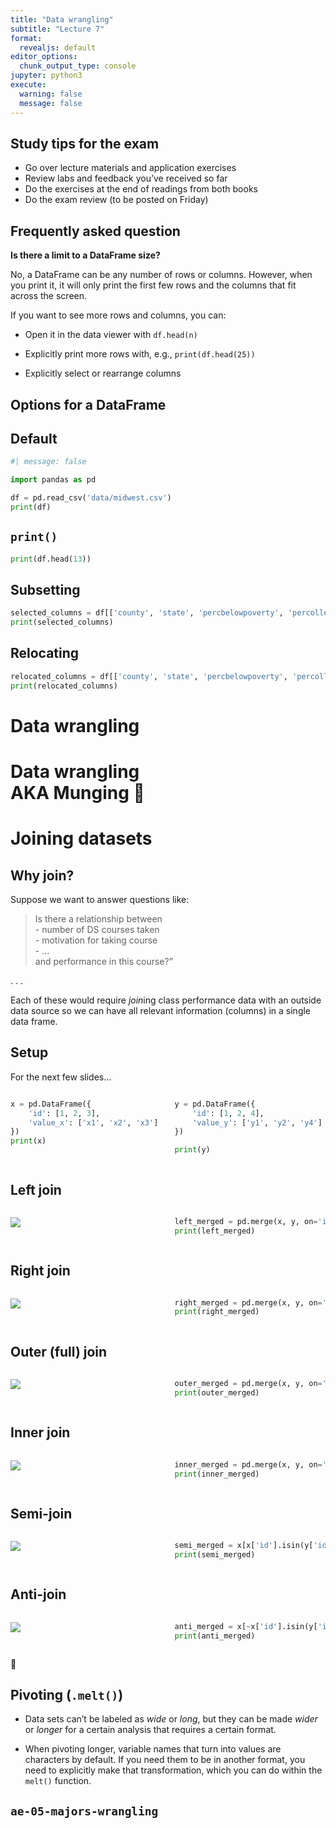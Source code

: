 ```yaml
---
title: "Data wrangling"
subtitle: "Lecture 7"
format:
  revealjs: default
editor_options: 
  chunk_output_type: console
jupyter: python3
execute:
  warning: false
  message: false
---
```


## Study tips for the exam

::: incremental
-   Go over lecture materials and application exercises
-   Review labs and feedback you've received so far
-   Do the exercises at the end of readings from both books
-   Do the exam review (to be posted on Friday)
:::

## Frequently asked question {.smaller}

**Is there a limit to a DataFrame size?**

No, a DataFrame can be any number of rows or columns.
However, when you print it, it will only print the first few rows and the columns that fit across the screen.

If you want to see more rows and columns, you can:

-   Open it in the data viewer with `df.head(n)`

-   Explicitly print more rows with, e.g., `print(df.head(25))`

-   Explicitly select or rearrange columns

## Options for a DataFrame {.smaller}

::: panel-tabset
## Default

```python
#| message: false

import pandas as pd

df = pd.read_csv('data/midwest.csv')
print(df)
```

## `print()`

```python
print(df.head(13))
```

## Subsetting

```python
selected_columns = df[['county', 'state', 'percbelowpoverty', 'percollege']]
print(selected_columns)
```

## Relocating

```python
relocated_columns = df[['county', 'state', 'percbelowpoverty', 'percollege', *df.columns.difference(['county', 'state', 'percbelowpoverty', 'percollege'])]]
print(relocated_columns)
```
:::

# Data wrangling

# Data wrangling <br> AKA Munging 🤮

# Joining datasets

## Why join? {.smaller}

Suppose we want to answer questions like:

> Is there a relationship between\
> - number of DS courses taken\
> - motivation for taking course\
> - ...\
> and performance in this course?"

. . .

Each of these would require *join*ing class performance data with an outside data source so we can have all relevant information (columns) in a single data frame.

## Setup

For the next few slides...

::: columns
::: {.column width="50%"}
```python
x = pd.DataFrame({
    'id': [1, 2, 3],
    'value_x': ['x1', 'x2', 'x3']
})
print(x)
```
:::

::: {.column width="50%"}
```python
y = pd.DataFrame({
    'id': [1, 2, 4],
    'value_y': ['y1', 'y2', 'y4']
})

print(y)
```
:::
:::

## Left join

::: columns
::: {.column width="50%"}
![](images/left-join.gif)
:::

::: {.column width="50%"}
```python
left_merged = pd.merge(x, y, on='id', how='left')
print(left_merged)
```
:::
:::

## Right join

::: columns
::: {.column width="50%"}
![](images/right-join.gif)
:::

::: {.column width="50%"}
```python
right_merged = pd.merge(x, y, on='id', how='right')
print(right_merged)
```
:::
:::

## Outer (full) join

::: columns
::: {.column width="50%"}
![](images/full-join.gif)
:::

::: {.column width="50%"}
```python
outer_merged = pd.merge(x, y, on='id', how='outer')
print(outer_merged)
```
:::
:::

## Inner join

::: columns
::: {.column width="50%"}
![](images/inner-join.gif)
:::

::: {.column width="50%"}
```python
inner_merged = pd.merge(x, y, on='id', how='inner')
print(inner_merged)
```
:::
:::

## Semi-join

::: columns
::: {.column width="50%"}
![](images/semi-join.gif)
:::

::: {.column width="50%"}
```python
semi_merged = x[x['id'].isin(y['id'])]
print(semi_merged)
```
:::
:::

## Anti-join

::: columns
::: {.column width="50%"}
![](images/anti-join.gif)
:::

::: {.column width="50%"}
```python
anti_merged = x[~x['id'].isin(y['id'])]
print(anti_merged)
```
:::
:::

::: fragment
🤮
:::

## Pivoting (`.melt()`) {.smaller}

::: incremental
-   Data sets can't be labeled as *wide* or *long*, but they can be made *wider* or *longer* for a certain analysis that requires a certain format.

-   When pivoting longer, variable names that turn into values are characters by default.
    If you need them to be in another format, you need to explicitly make that transformation, which you can do within the `melt()` function.
:::

## `ae-05-majors-wrangling`
